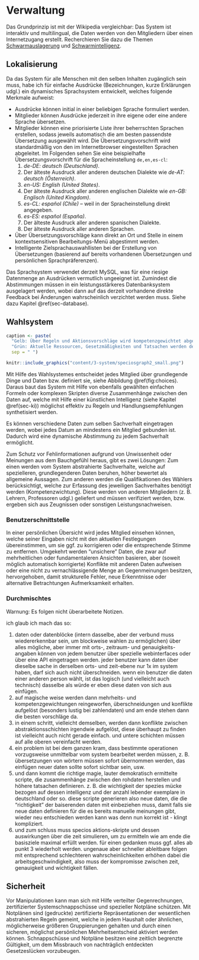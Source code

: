# Verwaltung {#sec-maintenance}

Das Grundprinzip ist mit der Wikipedia vergleichbar: Das System ist interaktiv und multilingual,
die Daten werden von den Mitgliedern über einen Internetzugang erstellt.
Recherchieren Sie dazu die Themen [Schwarmauslagerung](https://de.wikipedia.org/wiki/Schwarmauslagerung)
und [Schwarmintelligenz](https://de.wikipedia.org/wiki/Schwarmintelligenz).

## Lokalisierung {#sec-maintenance-localization}

Da das System für alle Menschen mit den selben Inhalten zugänglich sein muss, habe ich für einfache Ausdrücke (Bezeichnungen, kurze Erklärungen udgl.) ein dynamisches Sprachsystem entwickelt, welches folgende Merkmale aufweist:

- Ausdrücke können initial in einer beliebigen Sprache formuliert werden.
- Mitglieder können Ausdrücke jederzeit in ihre eigene oder eine andere Sprache übersetzen.
- Mitglieder können eine priorisierte Liste ihrer beherrschten Sprachen erstellen, sodass jeweils automatisch die am besten passendste Übersetzung ausgewählt wird. Die Übersetzungsvorschrift wird standardmäßig von den im Internetbrowser eingestellten Sprachen abgeleitet. Im Folgenden sehen Sie eine beispielhafte Übersetzungsvorschrift für die Spracheinstellung `de,en,es-cl`:
    1. *de-DE: deutsch (Deutschland)*.
    2. Der älteste Ausdruck aller anderen deutschen Dialekte wie *de-AT: deutsch (Österreich)*.
    3. *en-US: English (United States)*.
    4. Der älteste Ausdruck aller anderen englischen Dialekte wie *en-GB: Englisch (United Kingdom)*.
    5. *es-CL: español (Chile)* -- weil in der Spracheinstellung direkt angegeben.
    6. *es-ES: español (España)*.
    7. Der älteste Ausdruck aller anderen spanischen Dialekte.
    9. Der älteste Ausdruck aller anderen Sprachen.
- Über Übersetzungsvorschläge kann direkt an Ort und Stelle in einem kontextsensitiven Bearbeitungs-Menü abgestimmt werden.
- Intelligente Zielsprachauswahllisten bei der Erstellung von Übersetzungen (basierend auf bereits vorhandenen Übersetzungen und persönlichen Sprachpräferenzen).

Das Sprachsystem verwendet derzeit MySQL, was für eine riesige Datenmenge an Ausdrücken vermutlich ungeeignet ist.
Zumindest die Abstimmungen müssen in ein leistungsstärkeres Datenbanksystem ausgelagert werden, wobei dann auf das derzeit vorhandene direkte Feedback bei Änderungen wahrscheinlich verzichtet werden muss.
Siehe dazu Kapitel \@ref(sec-database).

## Wahlsystem {#sec-maintenance-voting}

```r
caption <- paste(
  "Gelb: Über Regeln und Aktionsvorschläge wird kompetenzgewichtet abgestimmt.",
  "Grün: Aktuelle Ressourcen, Gesetzmäßigkeiten und Tatsachen werden demokratisch katalogisiert.",
  sep = " ")
```
```r
knitr::include_graphics("content/3-system/speciosgraph2_small.png")
```

Mit Hilfe des Wahlsystemes entscheidet jedes Mitglied über grundlegende Dinge und Daten bzw. definiert sie,
siehe Abbildung \@ref(fig:choices).
Daraus baut das System mit Hilfe von ebenfalls gewählten einfachen Formeln oder komplexen Skripten
diverse Zusammenhänge zwischen den Daten auf, welche mit Hilfe einer künstlichen Intelligenz (siehe Kapitel \@ref(sec-ki))
möglichst effektiv zu Regeln und Handlungsempfehlungen synthetisiert werden.

Es können verschiedene Daten zum selben Sachverhalt eingetragen werden, wobei jedes Datum an mindestens ein Mitglied gebunden ist.
Dadurch wird eine dynamische Abstimmung zu jedem Sachverhalt ermöglicht.

Zum Schutz vor Fehlinformationen aufgrund von Unwissenheit oder Meinungen aus dem Bauchgefühl heraus, gibt es zwei Lösungen:
Zum einen werden vom System abstrahierte Sachverhalte, welche auf spezielleren, grundlegenderen Daten beruhen,
höher bewertet als allgemeine Aussagen.
Zum anderen werden die Qualifikationen des Wählers berücksichtigt,
welche zur Erfassung des jeweiligen Sachverhaltes benötigt werden (Kompetenzwichtung).
Diese werden von anderen Mitgliedern (z.&nbsp;B. Lehrern, Professoren udgl.) geliefert und müssen verifiziert werden,
bzw. ergeben sich aus Zeugnissen oder sonstigen Leistungsnachweisen.

### Benutzerschnittstelle

In einer persönlichen Übersicht wird jedes Mitglied einsehen können,
welche seiner Eingaben nicht mit den aktuellen Festlegungen übereinstimmen,
um sie ggf. zu korrigieren oder die entsprechende Stimme zu entfernen.
Umgekehrt werden "unsichere" Daten, die zwar auf mehrheitlichen oder fundamentaleren Ansichten basieren,
aber (soweit möglich automatisch korrigierte) Konflikte mit anderen Daten aufweisen
oder eine nicht zu vernachlässigende Menge an Gegenmeinungen besitzen, hervorgehoben,
damit strukturelle Fehler, neue Erkenntnisse oder alternative Betrachtungen Aufmerksamkeit erhalten.

### Durchmischtes

::: {.rmdwarning}
Warnung: Es folgen nicht überarbeitete Notizen.
:::

ich glaub ich mach das so:

1) daten oder datenblöcke (intern dasselbe, aber der verbund muss wiedererkennbar sein, um blockweise wahlen zu ermöglichen)
über alles mögliche, aber immer mit orts-, zeitraum- und genauigkeits-angaben
können von jedem benutzer über spezielle webinterfaces oder über eine API eingetragen werden.
jeder benutzer kann daten über dieselbe sache in derselben orts- und zeit-ebene nur 1x im system haben,
darf sich auch nicht überschneiden.
wenn ein benutzer die daten einer anderen person wählt, ist das logisch (und vielleicht auch technisch) dasselbe
als würde er eben diese daten von sich aus einfügen.
2) auf magische weise werden dann mehrheits- und kompetenzgewichtungen reingeworfen,
überschneidungen und konflikte aufgelöst (besonders lustig bei zahlendaten)
und am ende stehen dann die besten vorschläge da.
3) in einem schritt, vielleicht demselben, werden dann konflikte zwischen abstraktionsschichten irgendwie aufgelöst,
diese überhaupt zu finden ist vielleicht auch nicht gerade einfach.
und untere schichten müssen auf alle oberen vereinfacht werden.
4) ein problem ist bei dem ganzen kram, dass bestimmte operationen vorzugsweise unmittelbar vom system bearbeitet werden müssen,
z.&nbsp;B. übersetzungen von wörtern müssen sofort übernommen werden, das einfügen neuer daten sollte sofort sichtbar sein, usw.
5) und dann kommt die richtige magie, lauter demokratisch ermittelte scripte, die zusammenhänge zwischen den rohdaten herstellen
und höhere tatsachen definieren. z.&nbsp;B. die wichtigkeit der spezies mücke
bezogen auf dessen intelligenz und der anzahl lebender exemplare in deutschland oder so.
diese scripte generieren also neue daten, die die "richtigkeit" der baiserenden daten mit einbeziehen muss,
damit falls sie neue daten definieren für die es bereits manuelle meinungen gibt, wieder neu entschieden werden kann
was denn nun korrekt ist - klingt kompliziert.
6) und zum schluss muss specios aktions-skripte und dessen auswirkungen über die zeit simulieren,
um zu ermitteln wie am ende die basisziele maximal erfüllt werden.
für einen gedanken muss ggf. alles ab punkt 3 wiederholt werden.
ungenaue aber schneller ableitbare folgen mit entsprechend schlechteren wahrscheinlichkeiten
erhöhen dabei die arbeitsgeschwindigkeit, also muss der kompromisse zwischen zeit, genauigkeit und wichtigkeit fällen.

## Sicherheit {#sec-maintenance-security}

Vor Manipulationen kann man sich mit Hilfe verteilter Gegenrechnungen, zertifizierter Systemschnappschüsse und spezieller Notpläne schützen.
\index{Notpläne}Mit Notplänen sind (gedruckte) zertifizierte Repräsentationen der wesentlichen abstrahierten Regeln gemeint,
welche in jedem Haushalt oder ähnlichen, möglicherweise größeren Gruppierungen gehalten
und durch einen sicheren, möglichst persönlichen Mehrheitsentscheid aktiviert werden können.
Schnappschüsse und Notpläne besitzen eine zeitlich begrenzte Gültigkeit,
um dem Missbrauch von nachträglich entdeckten Gesetzeslücken vorzubeugen.
